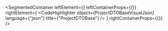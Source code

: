 
<SegmentedContainer
  leftElement={<ProjectDTOBaseDesc />}
  leftContainerProps={{}}
  rightElement={
    <CodeHighlighter
      object={ProjectDTOBaseVisualJson}
      language={"json"}
      title={"ProjectDTOBase"}
    />
  }
  rightContainerProps={{}}
/>

<div
  class={"spacer"}
/>


